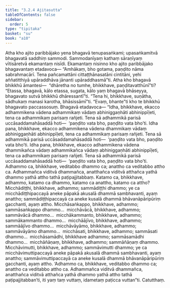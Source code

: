 ```yaml
---
title: "3.2.4 Ajitasutta"
tableOfContents: false
sidebar:
  order: 5
type: "tipitaka"
basket: "su"
book: "a10"
---
```



<DynamicBreadcrumb />

<Division number="116" book="a10">

<Paragraph number="1028" book="a10">
Atha kho ajito paribbājako yena bhagavā tenupasaṅkami; upasaṅkamitvā bhagavatā saddhiṃ sammodi. Sammodanīyaṃ kathaṃ sāraṇīyaṃ vītisāretvā ekamantaṃ nisīdi. Ekamantaṃ nisinno kho ajito paribbājako bhagavantaṃ etadavoca—
</Paragraph>

<Paragraph number="1029" book="a10">
“Amhākaṃ, bho gotama, paṇḍito nāma sabrahmacārī. Tena pañcamattāni cittaṭṭhānasatāni cintitāni, yehi aññatitthiyā upāraddhāva jānanti upāraddhasmā”ti.
</Paragraph>

<Paragraph number="1030" book="a10">
Atha kho bhagavā bhikkhū āmantesi—  “dhāretha no tumhe, bhikkhave, paṇḍitavatthūnī”ti? “Etassa, bhagavā, kālo etassa, sugata, kālo yaṃ bhagavā bhāseyya, bhagavato sutvā bhikkhū dhāressantī”ti.
</Paragraph>

<Paragraph number="1031" book="a10">
“Tena hi, bhikkhave, suṇātha, sādhukaṃ manasi karotha, bhāsissāmī”ti. “Evaṃ, bhante”ti kho te bhikkhū bhagavato paccassosuṃ. Bhagavā etadavoca—
</Paragraph>

<Paragraph number="1032" book="a10">
“Idha, bhikkhave, ekacco adhammikena vādena adhammikaṃ vādaṃ abhiniggaṇhāti abhinippīḷeti, tena ca adhammikaṃ parisaṃ rañjeti. Tena sā adhammikā parisā uccāsaddamahāsaddā hoti—  ‘paṇḍito vata bho, paṇḍito vata bho’ti.
</Paragraph>

<Paragraph number="1033" book="a10">
Idha pana, bhikkhave, ekacco adhammikena vādena dhammikaṃ vādaṃ abhiniggaṇhāti abhinippīḷeti, tena ca adhammikaṃ parisaṃ rañjeti. Tena sā adhammikā parisā uccāsaddamahāsaddā hoti—  ‘paṇḍito vata bho, paṇḍito vata bho’ti.
</Paragraph>

<Paragraph number="1034" book="a10">
Idha pana, bhikkhave, ekacco adhammikena vādena dhammikañca vādaṃ adhammikañca vādaṃ abhiniggaṇhāti abhinippīḷeti, tena ca adhammikaṃ parisaṃ rañjeti. Tena sā adhammikā parisā uccāsaddamahāsaddā hoti—  ‘paṇḍito vata bho, paṇḍito vata bho’ti.
</Paragraph>

<Paragraph number="1035" book="a10">
Adhammo ca, bhikkhave, veditabbo dhammo ca; anattho ca veditabbo attho ca. Adhammañca viditvā dhammañca, anatthañca viditvā atthañca yathā dhammo yathā attho tathā paṭipajjitabbaṃ.
</Paragraph>

<Paragraph number="1036" book="a10">
Katamo ca, bhikkhave, adhammo, katamo ca dhammo, katamo ca anattho, katamo ca attho? Micchādiṭṭhi, bhikkhave, adhammo; sammādiṭṭhi dhammo; ye ca micchādiṭṭhipaccayā aneke pāpakā akusalā dhammā sambhavanti, ayaṃ anattho; sammādiṭṭhipaccayā ca aneke kusalā dhammā bhāvanāpāripūriṃ gacchanti, ayaṃ attho.
</Paragraph>

<Paragraph number="1037" book="a10">
Micchāsaṅkappo, bhikkhave, adhammo; sammāsaṅkappo dhammo…  micchāvācā, bhikkhave, adhammo; sammāvācā dhammo…  micchākammanto, bhikkhave, adhammo; sammākammanto dhammo…  micchāājīvo, bhikkhave, adhammo; sammāājīvo dhammo…  micchāvāyāmo, bhikkhave, adhammo; sammāvāyāmo dhammo…  micchāsati, bhikkhave, adhammo; sammāsati dhammo…  micchāsamādhi, bhikkhave adhammo; sammāsamādhi dhammo…  micchāñāṇaṃ, bhikkhave, adhammo; sammāñāṇaṃ dhammo.
</Paragraph>

<Paragraph number="1038" book="a10">
Micchāvimutti, bhikkhave, adhammo; sammāvimutti dhammo; ye ca micchāvimuttipaccayā aneke pāpakā akusalā dhammā sambhavanti, ayaṃ anattho; sammāvimuttipaccayā ca aneke kusalā dhammā bhāvanāpāripūriṃ gacchanti, ayaṃ attho.
</Paragraph>

<Paragraph number="1039" book="a10">
‘Adhammo ca, bhikkhave, veditabbo dhammo ca; anattho ca veditabbo attho ca. Adhammañca viditvā dhammañca, anatthañca viditvā atthañca yathā dhammo yathā attho tathā paṭipajjitabban’ti, iti yaṃ taṃ vuttaṃ, idametaṃ paṭicca vuttan”ti.

</Paragraph>
</Division>

<Paragraph number="1040" type="center" book="a10">
Catutthaṃ.
</Paragraph>